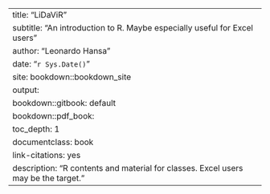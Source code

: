 --- 
title: "LiDaViR"
subtitle: "An introduction to R. Maybe especially useful for Excel users"
author: "Leonardo Hansa"
date: "`r Sys.Date()`"
site: bookdown::bookdown_site
output: 
  bookdown::gitbook: default
  bookdown::pdf_book: 
      toc_depth: 1
documentclass: book
link-citations: yes
description: "R contents and material for classes. Excel users may be the target."
---